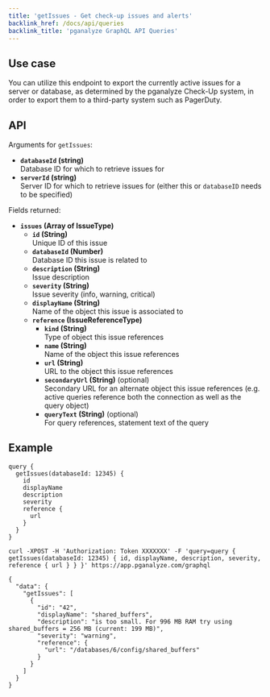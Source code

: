 ```yaml
---
title: 'getIssues - Get check-up issues and alerts'
backlink_href: /docs/api/queries
backlink_title: 'pganalyze GraphQL API Queries'
---
```


## Use case

You can utilize this endpoint to export the currently active issues for a server
or database, as determined by the pganalyze Check-Up system, in order to export
them to a third-party system such as PagerDuty.

## API

Arguments for `getIssues`:

* **`databaseId` (string)**<br/>Database ID for which to retrieve issues for
* **`serverId` (string)**<br/>Server ID for which to retrieve issues for (either this or `databaseID` needs to be specified)

Fields returned:

* **`issues` (Array of IssueType)**
  * **`id` (String)**<br/>Unique ID of this issue
  * **`databaseId` (Number)**<br/>Database ID this issue is related to
  * **`description` (String)**<br/>Issue description
  * **`severity` (String)**<br/>Issue severity (info, warning, critical)
  * **`displayName` (String)**<br/>Name of the object this issue is associated to
  * **`reference` (IssueReferenceType)**
      * **`kind` (String)**<br/>Type of object this issue references
      * **`name` (String)**<br/>Name of the object this issue references
      * **`url` (String)**<br/>URL to the object this issue references
      * **`secondaryUrl` (String)** (optional)<br/>Secondary URL for an alternate object this issue references (e.g. active queries reference both the connection as well as the query object)
      * **`queryText` (String)** (optional)<br/>For query references, statement text of the query

## Example

```
query {
  getIssues(databaseId: 12345) {
    id
    displayName
    description
    severity
    reference {
      url
    }
  }
}
```


```
curl -XPOST -H 'Authorization: Token XXXXXXX' -F 'query=query { getIssues(databaseId: 12345) { id, displayName, description, severity, reference { url } } }' https://app.pganalyze.com/graphql
```

```
{
  "data": {
    "getIssues": [
      {
        "id": "42",
        "displayName": "shared_buffers",
        "description": "is too small. For 996 MB RAM try using shared_buffers = 256 MB (current: 199 MB)",
        "severity": "warning",
        "reference": {
          "url": "/databases/6/config/shared_buffers"
        }
      }
    ]
  }
}
```
